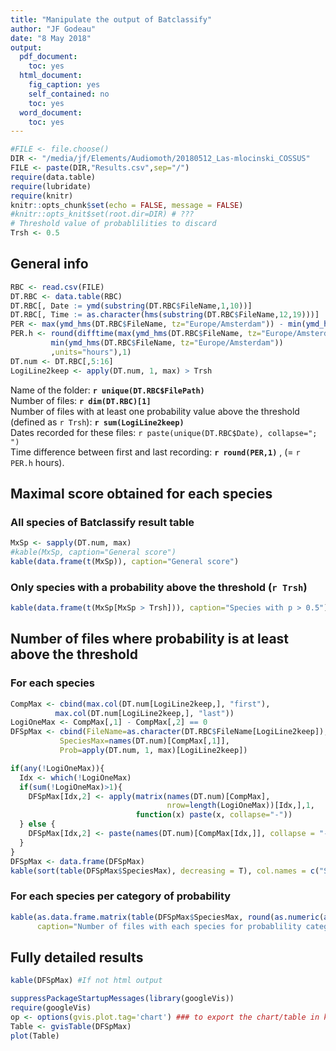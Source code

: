 ```yaml
---
title: "Manipulate the output of Batclassify"
author: "JF Godeau"
date: "8 May 2018"
output:
  pdf_document:
    toc: yes
  html_document:
    fig_caption: yes
    self_contained: no
    toc: yes
  word_document:
    toc: yes
---
```


```r
#FILE <- file.choose()
DIR <- "/media/jf/Elements/Audiomoth/20180512_Las-mlocinski_COSSUS"
FILE <- paste(DIR,"Results.csv",sep="/")
require(data.table)
require(lubridate)
require(knitr)
knitr::opts_chunk$set(echo = FALSE, message = FALSE)
#knitr::opts_knit$set(root.dir=DIR) # ???
# Threshold value of probablilities to discard
Trsh <- 0.5
```

## General info

```r
RBC <- read.csv(FILE)
DT.RBC <- data.table(RBC)
DT.RBC[, Date := ymd(substring(DT.RBC$FileName,1,10))]
DT.RBC[, Time := as.character(hms(substring(DT.RBC$FileName,12,19)))]
PER <- max(ymd_hms(DT.RBC$FileName, tz="Europe/Amsterdam")) - min(ymd_hms(DT.RBC$FileName, tz="Europe/Amsterdam"))
PER.h <- round(difftime(max(ymd_hms(DT.RBC$FileName, tz="Europe/Amsterdam")),
         min(ymd_hms(DT.RBC$FileName, tz="Europe/Amsterdam"))
         ,units="hours"),1)
DT.num <- DT.RBC[,5:16]
LogiLine2keep <- apply(DT.num, 1, max) > Trsh
```

Name of the folder: **`r unique(DT.RBC$FilePath)`**  
Number of files: **`r dim(DT.RBC)[1]`**  
Number of files with at least one probability value above the threshold (defined as `r Trsh`): **`r sum(LogiLine2keep)`**  
Dates recorded for these files: `r paste(unique(DT.RBC$Date), collapse="; ")`  
Time difference between first and last recording: **`r round(PER,1)`** , (= `r PER.h` hours).  

## Maximal score obtained for each species
### All species of Batclassify result table

```r
MxSp <- sapply(DT.num, max)
#kable(MxSp, caption="General score")
kable(data.frame(t(MxSp)), caption="General score")
```

### Only species with a probability above the threshold (`r Trsh`)  

```r
kable(data.frame(t(MxSp[MxSp > Trsh])), caption="Species with p > 0.5")
```


## Number of files where probability is at least above the threshold
### For each species  

```r
CompMax <- cbind(max.col(DT.num[LogiLine2keep,], "first"),
          max.col(DT.num[LogiLine2keep,], "last"))
LogiOneMax <- CompMax[,1] - CompMax[,2] == 0
DFSpMax <- cbind(FileName=as.character(DT.RBC$FileName[LogiLine2keep]),
           SpeciesMax=names(DT.num)[CompMax[,1]],
           Prob=apply(DT.num, 1, max)[LogiLine2keep])

if(any(!LogiOneMax)){
  Idx <- which(!LogiOneMax)
  if(sum(!LogiOneMax)>1){
    DFSpMax[Idx,2] <- apply(matrix(names(DT.num)[CompMax],
                                   nrow=length(LogiOneMax))[Idx,],1,
                            function(x) paste(x, collapse="-"))
  } else {
    DFSpMax[Idx,2] <- paste(names(DT.num)[CompMax[Idx,]], collapse = "-")
  }
}
DFSpMax <- data.frame(DFSpMax)
kable(sort(table(DFSpMax$SpeciesMax), decreasing = T), col.names = c("Species","N"))
```

### For each species per category of probability  

```r
kable(as.data.frame.matrix(table(DFSpMax$SpeciesMax, round(as.numeric(as.character(DFSpMax$Prob)),1))),
      caption="Number of files with each species for probablility categories")

```


## Fully detailed results

```r
kable(DFSpMax) #If not html output
```


```r
suppressPackageStartupMessages(library(googleVis))
require(googleVis)
op <- options(gvis.plot.tag='chart') ### to export the chart/table in knitted html
Table <- gvisTable(DFSpMax)
plot(Table)
```



